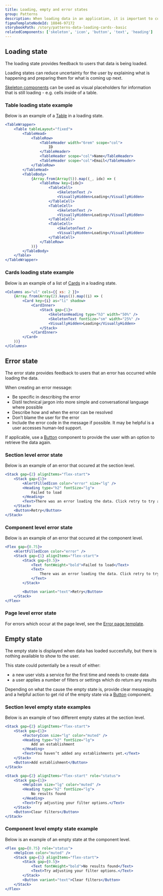 ```yaml
---
title: Loading, empty and error states
group: Patterns
description: When loading data in an application, it is important to consider and design for loading, empty, and error states. These states will help set user expectations and prevent them from assuming that the interface is unresponsive.
figmaTemplateNodeId: 18846-97172
storybookPath: /story/patterns-data-loading-cards--basic
relatedComponents: ['skeleton', 'icon', 'button', 'text', 'heading']
---
```


## Loading state

The loading state provides feedback to users that data is being loaded.

Loading states can reduce uncertainty for the user by explaining what is happening and preparing them for what is coming up next.

[Skeleton components](/components/skeleton) can be used as visual placeholders for information that is still loading - e.g. cells inside of a table.

### Table loading state example

Below is an example of a [Table](/components/table) in a loading state.

```jsx live
<TableWrapper>
	<Table tableLayout="fixed">
		<TableHead>
			<TableRow>
				<TableHeader width="6rem" scope="col">
					ID
				</TableHeader>
				<TableHeader scope="col">Name</TableHeader>
				<TableHeader scope="col">Email</TableHeader>
			</TableRow>
		</TableHead>
		<TableBody>
			{Array.from(Array(5)).map((_, idx) => (
				<TableRow key={idx}>
					<TableCell>
						<SkeletonText />
						<VisuallyHidden>Loading</VisuallyHidden>
					</TableCell>
					<TableCell>
						<SkeletonText />
						<VisuallyHidden>Loading</VisuallyHidden>
					</TableCell>
					<TableCell>
						<SkeletonText />
						<VisuallyHidden>Loading</VisuallyHidden>
					</TableCell>
				</TableRow>
			))}
		</TableBody>
	</Table>
</TableWrapper>
```

### Cards loading state example

Below is an example of a list of [Cards](/components/card) in a loading state.

```jsx live
<Columns as="ul" cols={{ xs: 2 }}>
	{Array.from(Array(2).keys()).map((i) => (
		<Card key={i} as="li" shadow>
			<CardInner>
				<Stack gap={1}>
					<SkeletonHeading type="h3" width="50%" />
					<SkeletonText fontSize="sm" width="25%" />
					<VisuallyHidden>Loading</VisuallyHidden>
				</Stack>
			</CardInner>
		</Card>
	))}
</Columns>
```

## Error state

The error state provides feedback to users that an error has occurred while loading the data.

When creating an error message:

- Be specific in describing the error
- Distil technical jargon into more simple and conversational language where possible
- Describe how and when the error can be resolved
- Don’t blame the user for the error
- Include the error code in the message if possible. It may be helpful is a user accesses human-led support.

If applicable, use a [Button](/components-button) component to provide the user with an option to retrieve the data again.

### Section level error state

Below is an example of an error that occured at the section level.

```jsx live
<Stack gap={2} alignItems="flex-start">
	<Stack gap={1}>
		<AlertFilledIcon color="error" size="lg" />
		<Heading type="h2" fontSize="lg">
			Failed to load
		</Heading>
		<Text>There was an error loading the data. Click retry to try again.</Text>
	</Stack>
	<Button>Retry</Button>
</Stack>
```

### Component level error state

Below is an example of an error that occured at the component level.

```jsx live
<Flex gap={0.75}>
	<AlertFilledIcon color="error" />
	<Stack gap={1} alignItems="flex-start">
		<Stack gap={0.5}>
			<Text fontWeight="bold">Failed to load</Text>
			<Text>
				There was an error loading the data. Click retry to try again.
			</Text>
		</Stack>

		<Button variant="text">Retry</Button>
	</Stack>
</Flex>
```

### Page level error state

For errors which occur at the page level, see the [Error page template](/template/error-page).

## Empty state

The empty state is displayed when data has loaded succesfully, but there is nothing available to show to the user.

This state could potentially be a result of either:

- a new user vists a service for the first time and needs to create data
- a user applies a number of filters or settings which do return any results

Depending on what the cause the empty state is, provide clear messaging and a helpful action to get rid of the empty state via a [Button](/components/button) component.

### Section level empty state examples

Below is an example of two different empty states at the section level.

```jsx live
<Stack gap={2} alignItems="flex-start">
	<Stack gap={1}>
		<FactoryIcon size="lg" color="muted" />
		<Heading type="h2" fontSize="lg">
			Add an establishment
		</Heading>
		<Text>You haven’t added any establishments yet.</Text>
	</Stack>
	<Button>Add establishment</Button>
</Stack>
```

```jsx live
<Stack gap={2} alignItems="flex-start" role="status">
	<Stack gap={1}>
		<HelpIcon size="lg" color="muted" />
		<Heading type="h2" fontSize="lg">
			No results found
		</Heading>
		<Text>Try adjusting your filter options.</Text>
	</Stack>
	<Button>Clear filters</Button>
</Stack>
```

### Component level empty state example

Below is an example of an empty state at the component level.

```jsx live
<Flex gap={0.75} role="status">
	<HelpIcon color="muted" />
	<Stack gap={1} alignItems="flex-start">
		<Stack gap={0.5}>
			<Text fontWeight="bold">No results found</Text>
			<Text>Try adjusting your filter options.</Text>
		</Stack>
		<Button variant="text">Clear filters</Button>
	</Stack>
</Flex>
```
